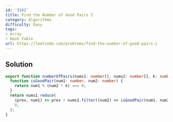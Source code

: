 ```yaml
---
id: '3162'
title: Find the Number of Good Pairs I
category: Algorithms
difficulty: Easy
tags:
- Array
- Hash Table
url: https://leetcode.com/problems/find-the-number-of-good-pairs-i
---
```


## Solution

```typescript filename="solution.ts" copy
export function numberOfPairs(nums1: number[], nums2: number[], k: number): number {
  function isGoodPair(num1: number, num2: number) {
    return num1 % (num2 * k) === 0;
  }
  return nums1.reduce(
    (prev, num1) => prev + nums2.filter((num2) => isGoodPair(num1, num2)).length,
    0,
  );
}
```

